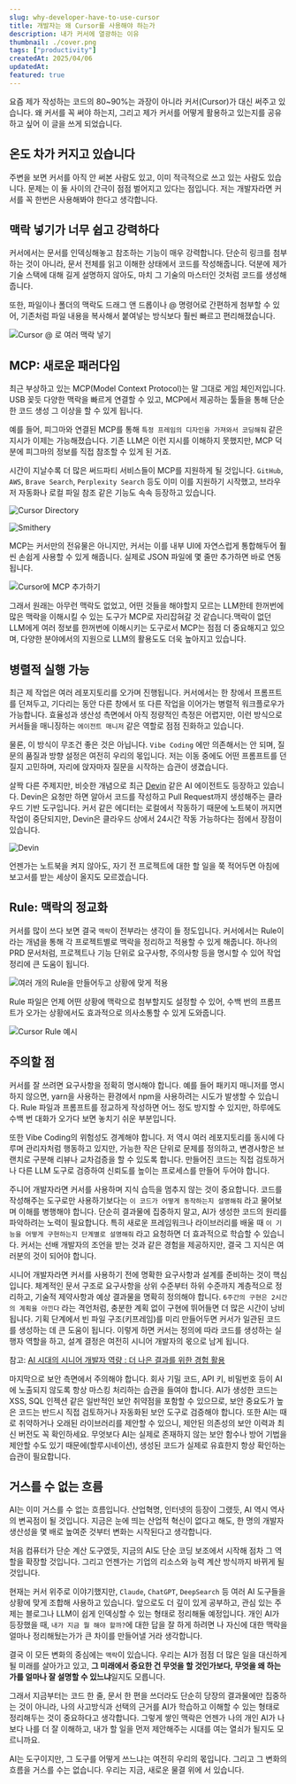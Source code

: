 ```yaml
---
slug: why-developer-have-to-use-cursor
title: 개발자는 왜 Cursor를 사용해야 하는가
description: 내가 커서에 열광하는 이유
thumbnail: ./cover.png
tags: ["productivity"]
createdAt: 2025/04/06
updatedAt:
featured: true
---
```


요즘 제가 작성하는 코드의 80~90%는 과장이 아니라 커서(Cursor)가 대신 써주고 있습니다.
왜 커서를 꼭 써야 하는지, 그리고 제가 커서를 어떻게 활용하고 있는지를 공유하고 싶어 이 글을 쓰게 되었습니다.

## 온도 차가 커지고 있습니다

주변을 보면 커서를 아직 안 써본 사람도 있고, 이미 적극적으로 쓰고 있는 사람도 있습니다.
문제는 이 둘 사이의 간극이 점점 벌어지고 있다는 점입니다. 저는 개발자라면 커서를 꼭 한번은 사용해봐야 한다고 생각합니다.

## 맥락 넣기가 너무 쉽고 강력하다

커서에서는 문서를 인덱싱해놓고 참조하는 기능이 매우 강력합니다. 단순히 링크를 첨부하는 것이 아니라,
문서 전체를 읽고 이해한 상태에서 코드를 작성해줍니다. 덕분에 제가 기술 스택에 대해 길게 설명하지 않아도,
마치 그 기술의 마스터인 것처럼 코드를 생성해줍니다.

또한, 파일이나 폴더의 맥락도 드래그 앤 드롭이나 @ 명령어로 간편하게 첨부할 수 있어,
기존처럼 파일 내용을 복사해서 붙여넣는 방식보다 훨씬 빠르고 편리해졌습니다.

![Cursor `@` 로 여러 맥락 넣기](./drag.png)

## MCP: 새로운 패러다임

최근 부상하고 있는 MCP(Model Context Protocol)는 말 그대로 게임 체인저입니다. USB 꽂듯 다양한 맥락을 빠르게 연결할 수 있고, MCP에서 제공하는 툴들을 통해 단순한 코드 생성 그 이상을 할 수 있게 됩니다.

예를 들어, 피그마와 연결된 MCP를 통해 `특정 프레임의 디자인을 가져와서 코딩해줘` 같은 지시가 이제는 가능해졌습니다. 기존 LLM은 이런 지시를 이해하지 못했지만, MCP 덕분에 피그마의 정보를 직접 참조할 수 있게 된 거죠.

시간이 지날수록 더 많은 써드파티 서비스들이 MCP를 지원하게 될 것입니다.
`GitHub`, `AWS`, `Brave Search`, `Perplexity Search` 등도 이미 이를 지원하기 시작했고,
브라우저 자동화나 로컬 파일 참조 같은 기능도 속속 등장하고 있습니다.

![Cursor Directory](./cursor-directory.png)

![Smithery](./smithery.png)

MCP는 커서만의 전유물은 아니지만, 커서는 이를 내부 UI에 자연스럽게 통합해두어 훨씬 손쉽게 사용할 수 있게 해줍니다. 실제로 JSON 파일에 몇 줄만 추가하면 바로 연동됩니다.

![Cursor에 MCP 추가하기](./mcp-json.png)

그래서 원래는 아무런 맥락도 없었고, 어떤 것들을 해야할지 모르는 LLM한테 한꺼번에 많은 맥락을 이해시킬 수 있는 도구가 MCP로 자리잡혀갈 것 같습니다.맥락이 없던 LLM에게 여러 정보를 한꺼번에 이해시키는 도구로서 MCP는 점점 더 중요해지고 있으며, 다양한 분야에서의 지원으로 LLM의 활용도도 더욱 높아지고 있습니다.

## 병렬적 실행 가능

최근 제 작업은 여러 레포지토리를 오가며 진행됩니다. 커서에서는 한 창에서 프롬프트를 던져두고, 기다리는 동안 다른 창에서 또 다른 작업을 이어가는 병렬적 워크플로우가 가능합니다. 효율성과 생산성 측면에서 아직 정량적인 측정은 어렵지만, 이런 방식으로 커서들을 매니징하는 `에이전트 매니저` 같은 역할로 점점 진화하고 있습니다.

물론, 이 방식이 무조건 좋은 것은 아닙니다. `Vibe Coding` 에만 의존해서는 안 되며, 질문의 품질과 방향 설정은 여전히 우리의 몫입니다. 저는 이동 중에도 어떤 프롬프트를 던질지 고민하며, 자리에 앉자마자 질문을 시작하는 습관이 생겼습니다.

살짝 다른 주제지만, 비슷한 개념으로 최근 [Devin](https://devin.ai/) 같은 AI 에이전트도 등장하고 있습니다.
Devin은 요청만 하면 알아서 코드를 작성하고 Pull Request까지 생성해주는 클라우드 기반 도구입니다.
커서 같은 에디터는 로컬에서 작동하기 때문에 노트북이 꺼지면 작업이 중단되지만,
Devin은 클라우드 상에서 24시간 작동 가능하다는 점에서 장점이 있습니다.

![Devin](./devin.png)

언젠가는 노트북을 켜지 않아도, 자기 전 프로젝트에 대한 할 일을 쭉 적어두면 아침에 보고서를 받는 세상이 올지도 모르겠습니다.

## Rule: 맥락의 정교화

커서를 많이 쓰다 보면 결국 `맥락`이 전부라는 생각이 들 정도입니다.
커서에서는 Rule이라는 개념을 통해 각 프로젝트별로 맥락을 정리하고 적용할 수 있게 해줍니다.
하나의 PRD 문서처럼, 프로젝트나 기능 단위로 요구사항, 주의사항 등을 명시할 수 있어 작업 정리에 큰 도움이 됩니다.

![여러 개의 Rule을 만들어두고 상황에 맞게 적용](./rules.png)

Rule 파일은 언제 어떤 상황에 맥락으로 첨부할지도 설정할 수 있어,
수백 번의 프롬프트가 오가는 상황에서도 효과적으로 의사소통할 수 있게 도와줍니다.

![Cursor Rule 예시](./cursor-rule.png)

## 주의할 점

커서를 잘 쓰려면 요구사항을 정확히 명시해야 합니다.
예를 들어 패키지 매니저를 명시하지 않으면, yarn을 사용하는 환경에서 npm을 사용하려는 시도가 발생할 수 있습니다.
Rule 파일과 프롬프트를 정교하게 작성하면 어느 정도 방지할 수 있지만, 하루에도 수백 번 대화가 오가다 보면 놓치기 쉬운 부분입니다.

또한 Vibe Coding의 위험성도 경계해야 합니다.
저 역시 여러 레포지토리를 동시에 다루며 관리자처럼 행동하고 있지만,
가능한 작은 단위로 문제를 정의하고, 변경사항은 브랜치로 구분해 리뷰나 교차검증을 할 수 있도록 합니다.
만들어진 코드는 직접 검토하거나 다른 LLM 도구로 검증하여 신뢰도를 높이는 프로세스를 만들어 두어야 합니다.

주니어 개발자라면 커서를 사용하며 지식 습득을 멈추지 않는 것이 중요합니다.
코드를 작성해주는 도구로만 사용하기보다는 `이 코드가 어떻게 동작하는지 설명해줘` 라고 물어보며 이해를 병행해야 합니다.
단순히 결과물에 집중하지 말고, AI가 생성한 코드의 원리를 파악하려는 노력이 필요합니다.
특히 새로운 프레임워크나 라이브러리를 배울 때 `이 기능을 어떻게 구현하는지 단계별로 설명해줘` 라고 요청하면 더 효과적으로 학습할 수 있습니다.
커서는 선배 개발자의 조언을 받는 것과 같은 경험을 제공하지만,
결국 그 지식은 여러분의 것이 되어야 합니다.

시니어 개발자라면 커서를 사용하기 전에 명확한 요구사항과 설계를 준비하는 것이 핵심입니다.
체계적인 문서 구조로 요구사항을 상위 수준부터 하위 수준까지 계층적으로 정리하고,
기술적 제약사항과 예상 결과물을 명확히 정의해야 합니다.
`6주간의 구현은 2시간의 계획을 아낀다` 라는 격언처럼,
충분한 계획 없이 구현에 뛰어들면 더 많은 시간이 낭비됩니다.
기획 단계에서 빈 파일 구조(키프레임)를 미리 만들어두면 커서가 일관된 코드를 생성하는 데 큰 도움이 됩니다. 이렇게 하면 커서는 정의에 따라 코드를 생성하는 실행자 역할을 하고, 설계 결정은 여전히 시니어 개발자의 몫으로 남게 됩니다.

참고: [AI 시대의 시니어 개발자 역량 : 더 나은 결과를 위한 경험 활용](https://news.hada.io/topic?id=20152&utm_source=slack&utm_medium=bot&utm_campaign=T04J76D4C)

마지막으로 보안 측면에서 주의해야 합니다.
회사 기밀 코드, API 키, 비밀번호 등이 AI에 노출되지 않도록 항상 마스킹 처리하는 습관을 들여야 합니다.
AI가 생성한 코드는 XSS, SQL 인젝션 같은 일반적인 보안 취약점을 포함할 수 있으므로,
보안 중요도가 높은 코드는 반드시 직접 검토하거나 자동화된 보안 도구로 검증해야 합니다.
또한 AI는 때로 취약하거나 오래된 라이브러리를 제안할 수 있으니,
제안된 의존성의 보안 이력과 최신 버전도 꼭 확인하세요.
무엇보다 AI는 실제로 존재하지 않는 보안 함수나 방어 기법을 제안할 수도 있기 때문에(할루시네이션),
생성된 코드가 실제로 유효한지 항상 확인하는 습관이 필요합니다.

## 거스를 수 없는 흐름

AI는 이미 거스를 수 없는 흐름입니다.
산업혁명, 인터넷의 등장이 그랬듯, AI 역시 역사의 변곡점이 될 것입니다.
지금은 눈에 띄는 산업적 혁신이 없다고 해도, 한 명의 개발자 생산성을 몇 배로 높여준 것부터 변화는 시작된다고 생각합니다.

처음 컴퓨터가 단순 계산 도구였듯,
지금의 AI도 단순 코딩 보조에서 시작해 점차 그 역할을 확장할 것입니다.
그리고 언젠가는 기업의 리소스와 능력 계산 방식까지 바뀌게 될 것입니다.

현재는 커서 위주로 이야기했지만, `Claude`, `ChatGPT`, `DeepSearch` 등 여러 AI 도구들을 상황에 맞게 조합해 사용하고 있습니다.
앞으로도 더 깊이 있게 공부하고, 관심 있는 주제는 블로그나 LLM이 쉽게 인덱싱할 수 있는 형태로 정리해둘 예정입니다.
개인 AI가 등장했을 때, `내가 지금 뭘 해야 할까?`에 대한 답을 잘 하게 하려면 나 자신에 대한 맥락을 얼마나 정리해뒀는가가 큰 차이를 만들어낼 거라 생각합니다.

결국 이 모든 변화의 중심에는 `맥락`이 있습니다.
우리는 AI가 점점 더 많은 일을 대신하게 될 미래를 살아가고 있고,
**그 미래에서 중요한 건 무엇을 할 것인가보다, 무엇을 왜 하는가를 얼마나 잘 설명할 수 있느냐**일지도 모릅니다.

그래서 지금부터는 코드 한 줄, 문서 한 편을 쓰더라도 단순히 당장의 결과물에만 집중하는 것이 아니라,
나의 사고방식과 선택의 근거를 AI가 학습하고 이해할 수 있는 형태로 정리해두는 것이 중요하다고 생각합니다.
그렇게 쌓인 맥락은 언젠가 나의 개인 AI가 나보다 나를 더 잘 이해하고, 내가 할 일을 먼저 제안해주는 시대를 여는 열쇠가 될지도 모르니까요.

AI는 도구이지만, 그 도구를 어떻게 쓰느냐는 여전히 우리의 몫입니다.
그리고 그 변화의 흐름을 거스를 수는 없습니다.
우리는 지금, 새로운 물결 위에 서 있습니다.
